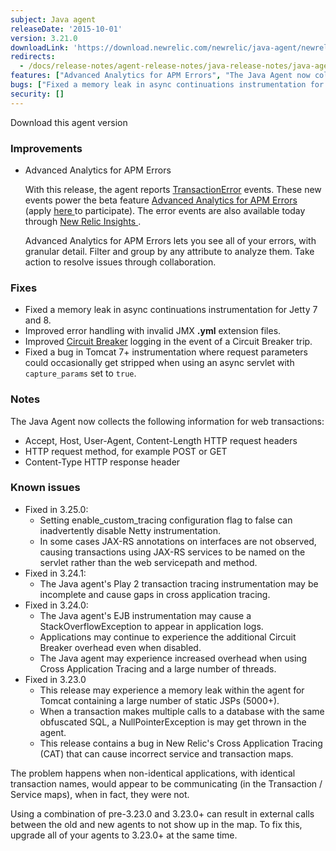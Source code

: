 ```yaml
---
subject: Java agent
releaseDate: '2015-10-01'
version: 3.21.0
downloadLink: 'https://download.newrelic.com/newrelic/java-agent/newrelic-agent/3.21.0/'
redirects:
  - /docs/release-notes/agent-release-notes/java-release-notes/java-agent-3210-established-release
features: ["Advanced Analytics for APM Errors", "The Java Agent now collects information on request/response headers and request method for web transactions"]
bugs: ["Fixed a memory leak in async continuations instrumentation for Jetty 7 and 8", "Improved error handling with invalid JMX yaml extension files", "Improved Circuit Breaker logging", "Fixed a bug in Tomcat 7+ instrumentation where request parameters could occasionally get stripped"]
security: []
---
```


<ButtonGroup>
  <ButtonLink
    role="button"
    to="https://download.newrelic.com/newrelic/java-agent/newrelic-agent/3.21.0/"
    variant="primary"
  >
    Download this agent version
  </ButtonLink>
</ButtonGroup>

### Improvements

* Advanced Analytics for APM Errors

  With this release, the agent reports [TransactionError](https://docs.newrelic.com/docs/insights/new-relic-insights/decorating-events/error-event-default-attributes-insights) events. These new events power the beta feature [Advanced Analytics for APM Errors](https://docs.newrelic.com/docs/apm/applications-menu/events/view-apm-errors-error-traces) (apply [here <Icon name="fe-external-link"/>](https://discuss.newrelic.com/t/join-the-apm-errors-beta-of-real-time-analytics/31123) to participate). The error events are also available today through [New Relic Insights <Icon name="fe-external-link"/>](http://newrelic.com/insights) .

  Advanced Analytics for APM Errors lets you see all of your errors, with granular detail. Filter and group by any attribute to analyze them. Take action to resolve issues through collaboration.

### Fixes

* Fixed a memory leak in async continuations instrumentation for Jetty 7 and 8.
* Improved error handling with invalid JMX **.yml** extension files.
* Improved [Circuit Breaker](https://docs.newrelic.com/docs/agents/java-agent/custom-instrumentation/circuit-breaker-java-custom-instrumentation) logging in the event of a Circuit Breaker trip.
* Fixed a bug in Tomcat 7+ instrumentation where request parameters could occasionally get stripped when using an async servlet with `capture_params` set to `true`.

### Notes

The Java Agent now collects the following information for web transactions:

* Accept, Host, User-Agent, Content-Length HTTP request headers
* HTTP request method, for example POST or GET
* Content-Type HTTP response header

### Known issues

* Fixed in 3.25.0:
  * Setting enable_custom_tracing configuration flag to false can inadvertently disable Netty instrumentation.
  * In some cases JAX-RS annotations on interfaces are not observed, causing transactions using JAX-RS services to be named on the servlet rather than the web servicepath and method.
* Fixed in 3.24.1:
  * The Java agent's Play 2 transaction tracing instrumentation may be incomplete and cause gaps in cross application tracing.
* Fixed in 3.24.0:
  * The Java agent's EJB instrumentation may cause a StackOverflowException to appear in application logs.
  * Applications may continue to experience the additional Circuit Breaker overhead even when disabled.
  * The Java agent may experience increased overhead when using Cross Application Tracing and a large number of threads.
* Fixed in 3.23.0
  * This release may experience a memory leak within the agent for Tomcat containing a large number of static JSPs (5000+).
  * When a transaction makes multiple calls to a database with the same obfuscated SQL, a NullPointerException is may get thrown in the agent.
  * This release contains a bug in New Relic's Cross Application Tracing (CAT) that can cause incorrect service and transaction maps.

The problem happens when non-identical applications, with identical transaction names, would appear to be communicating (in the Transaction / Service maps), when in fact, they were not.

<Callout variant="important">
  Using a combination of pre-3.23.0 and 3.23.0+ can result in external calls between the old and new agents to not show up in the map. To fix this, upgrade all of your agents to 3.23.0+ at the same time.
</Callout>
